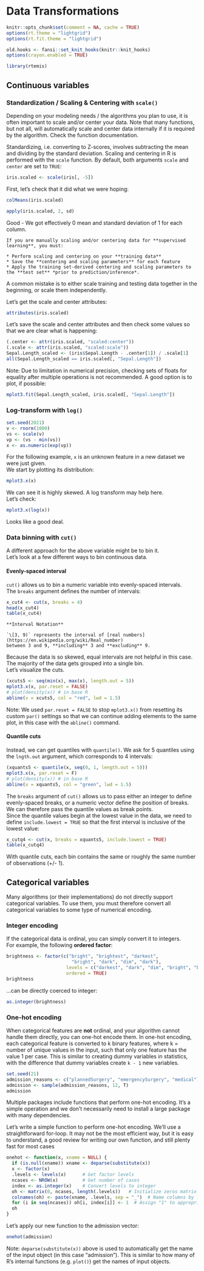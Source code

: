 # Data Transformations {#datatrans}

```r
knitr::opts_chunk$set(comment = NA, cache = TRUE) 
options(rt.theme = "lightgrid")
options(rt.fit.theme = "lightgrid")
```

```r
old.hooks <- fansi::set_knit_hooks(knitr::knit_hooks)
options(crayon.enabled = TRUE)
```

```r
library(rtemis)
```

## Continuous variables

### Standardization / Scaling & Centering with `scale()` {#zscore}

Depending on your modeling needs / the algorithms you plan to use, it is often important to scale 
and/or center your data. Note that many functions, but not all, will automatically scale and center 
data internally if it is required by the algorithm. Check the function documentation.  

Standardizing, i.e. converting to Z-scores, involves subtracting the mean and dividing by the 
standard deviation. 
Scaling and centering in R is performed with the `scale` function. By default, both arguments 
`scale` and `center` are set to `TRUE`:

```r
iris.scaled <- scale(iris[, -5])
```

First, let's check that it did what we were hoping:  

```r
colMeans(iris.scaled)
```

```r
apply(iris.scaled, 2, sd)
```

Good - We got effectively 0 mean and standard deviation of 1 for each column.  

```block
If you are manually scaling and/or centering data for **supervised learning**, you must:  

* Perform scaling and centering on your **training data**
* Save the **centering and scaling parameters** for each feature
* Apply the training set-derived centering and scaling parameters to the **test set** *prior to prediction/inference*.
```

A common mistake is to either scale training and testing data together in the beginning, or scale 
them independently.  

Let's get the scale and center attributes:

```r
attributes(iris.scaled)
```

Let's save the scale and center attributes and then check some values so that we are clear what is 
happening:

```r
(.center <- attr(iris.scaled, "scaled:center"))
(.scale <- attr(iris.scaled, "scaled:scale"))
Sepal.Length_scaled <- (iris$Sepal.Length - .center[1]) / .scale[1]
all(Sepal.Length_scaled == iris.scaled[, "Sepal.Length"])
```

Note: Due to limitation in numerical precision, checking sets of floats for equality after multiple operations is not recommended. A good option is to plot, if possible:

```r
mplot3.fit(Sepal.Length_scaled, iris.scaled[, "Sepal.Length"])
```

### Log-transform with `log()`

```r
set.seed(2021)
v <- rnorm(1000)
vs <- scale(v)
vp <- (vs - min(vs))
x <- as.numeric(exp(vp))
```

For the following example, `x` is an unknown feature in a new dataset we were just given.  
We start by plotting its distribution:

```r
mplot3.x(x)
```

We can see it is highly skewed. A log transform may help here.  
Let's check:

```r
mplot3.x(log(x))
```

Looks like a good deal.

### Data binning with `cut()`

A different approach for the above variable might be to bin it.  
Let's look at a few different ways to bin continuous data.

#### Evenly-spaced interval

`cut()` allows us to bin a numeric variable into evenly-spaced intervals.  
The `breaks` argument defines the number of intervals:

```r
x_cut4 <- cut(x, breaks = 4)
head(x_cut4)
table(x_cut4)
```

```block
**Interval Notation**

`\[3, 9)` represents the interval of [real numbers](https://en.wikipedia.org/wiki/Real_number) 
between 3 and 9, **including** 3 and **excluding** 9.
```

Because the data is so skewed, equal intervals are not helpful in this case. The majority of the 
data gets grouped into a single bin.  
Let's visualize the cuts.

```r
(xcuts5 <- seq(min(x), max(x), length.out = 5))
mplot3.x(x, par.reset = FALSE)
# plot(density(x)) # in base R
abline(v = xcuts5, col = "red", lwd = 1.5)
```

Note: We used `par.reset = FALSE` to stop `mplot3.x()` from resetting its custom `par()` settings so 
that we can continue adding elements to the same plot, in this case with the `abline()` command.  

#### Quantile cuts

Instead, we can get quantiles with `quantile()`. We ask for 5 quantiles using the `lngth.out` 
argument, which corresponds to 4 intervals:

```r
(xquants5 <- quantile(x, seq(0, 1, length.out = 5)))
mplot3.x(x, par.reset = F)
# plot(density(x)) # in base R
abline(v = xquants5, col = "green", lwd = 1.5)
```
The `breaks` argument of `cut()` allows us to pass either an integer to define evenly-spaced breaks, 
or a numeric vector define the position of breaks.  
We can therefore pass the quantile values as break points.  
Since the quantile values begin at the lowest value in the data, we need to define 
`include.lowest = TRUE` so that the first interval is inclusive of the lowest value:

```r
x_cutq4 <- cut(x, breaks = xquants5, include.lowest = TRUE)
table(x_cutq4)
```

With quantile cuts, each bin contains the same or roughly the same number of observations (+/- 1).  

## Categorical variables

Many algorithms (or their implementations) do not directly support categorical variables. To use 
them, you must therefore convert all categorical variables to some type of numerical encoding.

### Integer encoding

If the categorical data is ordinal, you can simply convert it to integers.  
For example, the following **ordered factor**:

```r
brightness <- factor(c("bright", "brightest", "darkest",
                        "bright", "dark", "dim", "dark"),
                      levels = c("darkest", "dark", "dim", "bright", "brightest"),
                      ordered = TRUE)
brightness
```

...can be directly coerced to integer:

```r
as.integer(brightness)
```

### One-hot encoding

When categorical features are **not** ordinal, and your algorithm cannot handle them directly, you 
can one-hot encode them. In one-hot encoding, each categorical feature is converted to k binary 
features, where k = number of unique values in the input, such that only one feature has the value 1 
per case. This is similar to creating dummy variables in statistics, with the difference that dummy 
variables create `k - 1` new variables.

```r
set.seed(21)
admission_reasons <- c("plannedSurgery", "emergencySurgery", "medical")
admission <- sample(admission_reasons, 12, T)
admission
```

Multiple packages include functions that perform one-hot encoding. It's a simple operation and we don't necessarily need to install a large package with many dependencies.

Let's write a simple function to perform one-hot encoding. We'll use a straightforward for-loop. It may not be the most efficient way, but it is easy to understand, a good review for writing our own function, and still plenty fast for most cases

```r
onehot <- function(x, xname = NULL) {
  if (is.null(xname)) xname <- deparse(substitute(x))
  x <- factor(x)
  .levels <- levels(x)      # Get factor levels
  ncases <- NROW(x)         # Get number of cases
  index <- as.integer(x)    # Convert levels to integer
  oh <- matrix(0, ncases, length(.levels))   # Initialize zeros matrix
  colnames(oh) <- paste(xname, .levels, sep = "_")  # Name columns by levels
  for (i in seq(ncases)) oh[i, index[i]] <- 1  # Assign "1" to appropriate level
  oh
}
```

Let's apply our new function to the admission vector:

```r
onehot(admission)
```

Note: `deparse(substitute(x))` above is used to automatically get the name of the input object (in this case "admission"). This is similar to how many of R's internal functions (e.g. `plot()`) get the names of input objects.

